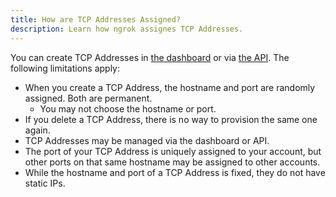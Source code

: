 ```yaml
---
title: How are TCP Addresses Assigned?
description: Learn how ngrok assignes TCP Addresses.
---
```


You can create TCP Addresses in [the dashboard](https://dashboard.ngrok.com/tcp-addresses) or via [the API](/api/resources/reserved-addrs/). The following limitations apply:

- When you create a TCP Address, the hostname and port are randomly assigned. Both are permanent.
  - You may not choose the hostname or port.
- If you delete a TCP Address, there is no way to provision the same one again.
- TCP Addresses may be managed via the dashboard or API.
- The port of your TCP Address is uniquely assigned to your account, but other ports on that same hostname may be assigned to other accounts.
- While the hostname and port of a TCP Address is fixed, they do not have static IPs.
